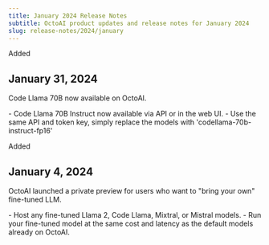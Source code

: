 ```yaml
---
title: January 2024 Release Notes
subtitle: OctoAI product updates and release notes for January 2024
slug: release-notes/2024/january
---
```


<div className='changelog-status'>

<span>Added</span>
</div>

## January 31, 2024

Code Llama 70B now available on OctoAI.

<div className="changelog">
    - Code Llama 70B Instruct now available via API or in the web UI. 
        - Use the same API and token key, simply replace the models with 'codellama-70b-instruct-fp16'

</div>


<div className='changelog-status'>

<span>Added</span>
</div>

## January 4, 2024

OctoAI launched a private preview for users who want to "bring your own" fine-tuned LLM.

<div className="changelog">
    - Host any fine-tuned Llama 2, Code Llama, Mixtral, or Mistral models.
    - Run your fine-tuned model at the same cost and latency as the default models already on OctoAI.
</div>


